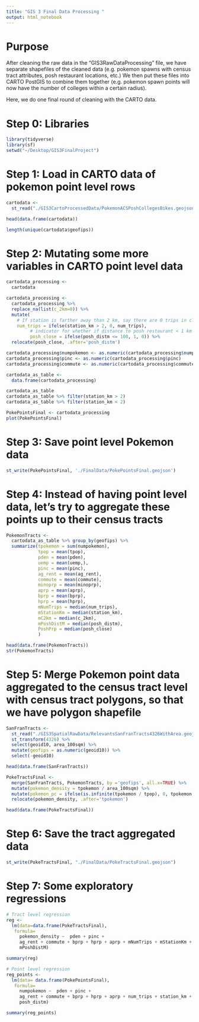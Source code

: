 ```yaml
---
title: "GIS 3 Final Data Processing "
output: html_notebook
---
```


# Purpose
After cleaning the raw data in the "GIS3RawDataProcessing" file, we have separate shapefiles of the cleaned data (e.g. pokemon spawns with census tract attributes, posh restaurant locations, etc.) We then put these files into CARTO PostGIS to combine them together (e.g. pokemon spawn points will now have the number of colleges within a certain radius). 

Here, we do one final round of cleaning with the CARTO data.

# Step 0: Libraries
```r
library(tidyverse)
library(sf)
setwd("~/Desktop/GIS3FinalProject")
```

# Step 1: Load in CARTO data of pokemon point level rows
```r
cartodata <- 
  st_read("./GIS3CartoProcessedData/PokemonACSPoshCollegesBikes.geojson") %>% st_transform(4326)

head(data.frame(cartodata))

length(unique(cartodata$geofips))
```

# Step 2: Mutating some more variables in CARTO point level data
```r
cartodata_processing <-
  cartodata

cartodata_processing <-
  cartodata_processing %>%
  replace_na(list(c_2km=0)) %>%
  mutate(
    # If station is farther away than 2 km, say there are 0 trips in closest station
    num_trips = ifelse(station_km > 2, 0, num_trips),
         # indicator for whether if distance to posh restaurant < 1 km
         posh_close = ifelse(posh_distm <= 100, 1, 0)) %>%
  relocate(posh_close, .after='posh_distm') 

cartodata_processing$numpokemon <- as.numeric(cartodata_processing$numpokemon)
cartodata_processing$pinc <- as.numeric(cartodata_processing$pinc)
cartodata_processing$commute <- as.numeric(cartodata_processing$commute)

cartodata_as_table <-
  data.frame(cartodata_processing)

cartodata_as_table
cartodata_as_table %>% filter(station_km > 2)
cartodata_as_table %>% filter(station_km < 2)

PokePointsFinal <- cartodata_processing
plot(PokePointsFinal)
```
# Step 3: Save point level Pokemon data
```r
st_write(PokePointsFinal, './FinalData/PokePointsFinal.geojson')
```

# Step 4: Instead of having point level data, let's try to aggregate these points up to their census tracts
```r
PokemonTracts <-
  cartodata_as_table %>% group_by(geofips) %>%
  summarize(tpokemon = sum(numpokemon), 
            tpop = mean(tpop), 
            pden = mean(pden),
            uemp = mean(uemp,),
            pinc = mean(pinc),
            ag_rent = mean(ag_rent),
            commute = mean(commute),
            minoprp = mean(minoprp),
            aprp = mean(aprp),
            bprp = mean(bprp),
            hprp = mean(hprp), 
            mNumTrips = median(num_trips),
            mStationKm = median(station_km),
            mC2km = median(c_2km), 
            mPoshDistM = median(posh_distm),
            PoshPrp = median(posh_close)
            )

head(data.frame(PokemonTracts))
str(PokemonTracts)
```
# Step 5: Merge Pokemon point data aggregated to the census tract level with census tract polygons, so that we have polygon shapefile 
```r
SanFranTracts <-
  st_read("./GIS3SpatialRawData/RelevantsSanFranTracts4326WithArea.geojson") %>%
  st_transform(4326) %>%
  select(geoid10, area_100sqm) %>%
  mutate(geofips = as.numeric(geoid10)) %>%
  select(-geoid10)

head(data.frame(SanFranTracts))

PokeTractsFinal <- 
  merge(SanFranTracts, PokemonTracts, by ='geofips', all.x=TRUE) %>%
  mutate(pokemon_density = tpokemon / area_100sqm) %>%
  mutate(pokemon_pc = ifelse(is.infinite(tpokemon / tpop), 0, tpokemon / tpop)) %>%
  relocate(pokemon_density, .after='tpokemon')

head(data.frame(PokeTractsFinal))
```
# Step 6: Save the tract aggregated data
```r
st_write(PokeTractsFinal, "./FinalData/PokeTractsFinal.geojson")
```


# Step 7: Some exploratory regressions
```r
# Tract level regression
reg <-
  lm(data=data.frame(PokeTractsFinal),
   formula=
     pokemon_density ~  pden + pinc + 
     ag_rent + commute + bprp + hprp + aprp + mNumTrips + mStationKm + mC2km +
     mPoshDistM)

summary(reg)
```

```r
# Point level regression
reg_points <-
  lm(data= data.frame(PokePointsFinal),
   formula=
     numpokemon ~  pden + pinc + 
     ag_rent + commute + bprp + hprp + aprp + num_trips + station_km + c_2km +
     posh_distm)

summary(reg_points)
```


